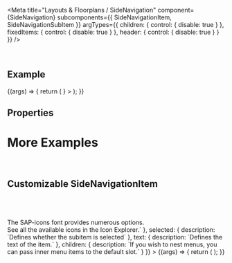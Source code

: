 
<Meta
  title="Layouts & Floorplans / SideNavigation"
  component={SideNavigation}
  subcomponents={{ SideNavigationItem, SideNavigationSubItem }}
  argTypes={{
    children: { control: { disable: true } },
    fixedItems: { control: { disable: true } },
    header: { control: { disable: true } }
  }}
/>

<DocsHeader />

<br />

## Example

<Canvas>
  <Story name="Default">
    {(args) => {
      return (
        <SideNavigation
          {...args}
          fixedItems={
            <>
              <SideNavigationItem text="Useful Links" icon="chain-link" />
              <SideNavigationItem text="History" icon="history" />
            </>
          }
        >
          <SideNavigationItem text="Home" icon="home" />
          <SideNavigationItem text="People" expanded icon="group">
            <SideNavigationSubItem text="From My Team" />
            <SideNavigationSubItem text="From Other Teams" />
          </SideNavigationItem>
          <SideNavigationItem text="Locations" icon="locate-me" selected />
          <SideNavigationItem text="Events" icon="calendar">
            <SideNavigationSubItem text="Local" />
            <SideNavigationSubItem text="Others" />
          </SideNavigationItem>
        </SideNavigation>
      );
    }}
  </Story>
</Canvas>

## Properties

<ArgsTable story="." />

<Description />

# More Examples

<br />

## Customizable SideNavigationItem

<Canvas>
  <Story
    name="Customizable SideNavigationItem"
    args={{
      expanded: true,
      icon: 'wrench',
      selected: false,
      text: 'Customizable Item'
    }}
    argTypes={{
      collapsed: { table: { disable: true } },
      fixedItems: { table: { disable: true } },
      expanded: { description: `Defines if the item is expanded` },
      icon: {
        description: `Defines the icon of the item. <br><br><br/><br/>The SAP-icons font provides numerous options. <br> See all the available icons in the <ui5-link target="_blank" href="https://openui5.hana.ondemand.com/test-resources/sap/m/demokit/iconExplorer/webapp/index.html" class="api-table-content-cell-link">Icon Explorer</ui5-link>.`
      },
      selected: { description: `Defines whether the subitem is selected` },
      text: { description: `Defines the text of the item.` },
      children: { description: `If you wish to nest menus, you can pass inner menu items to the default slot.` }
    }}
  >
    {(args) => {
      return (
        <SideNavigation>
          <SideNavigationItem {...args}>
            <SideNavigationSubItem text="SideNavigationSubItem 1" />
            <SideNavigationSubItem text="SideNavigationSubItem 2" />
          </SideNavigationItem>
        </SideNavigation>
      );
    }}
  </Story>
</Canvas>

<ArgsTable story="Customizable SideNavigationItem" />

<Footer />
